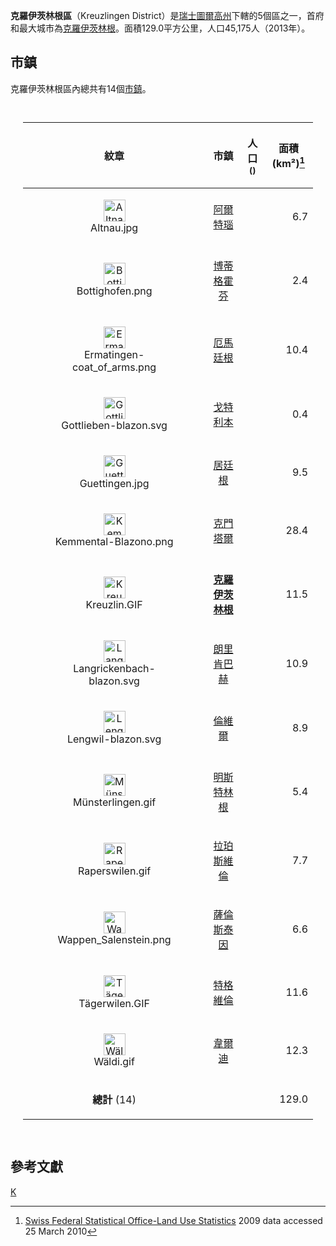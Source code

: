 {{Infobox settlement
 | official_name                  = 克羅伊茨林根區<br>Kreuzlingen District
 | native_name                    = Bezirk Kreuzlingen
 | settlement_type                = 瑞士行政區
 | image_map                      = Karte Bezirk Kreuzlingen 2011.png
 | subdivision_type               = [[世界政區索引|國家]]
 | subdivision_name               = {{CHE}}
 | subdivision_type2              = [[瑞士行政區劃|州]]
 | subdivision_name2              = {{Flag|Thurgau}}
 | subdivision_type3              = 首府
 | subdivision_name3              = [[克羅伊茨林根|克羅伊茨林根]]
 | area_total_km2                 = 129.0
 | area_footnotes                 = 
 | population_as_of               = {{Swiss populations Y|CH-TG}}
 | population_total               = {{Swiss populations NC|CH-TG| B2013}}
 | population_footnotes           = 
 | population_density_km2         = auto
 | timezone         	          = [[Central_European_Time|CET]]
 | utc_offset 	                  = +1
 | timezone_DST 	          = [[Central_European_Summer_Time|CEST]]
 | utc_offset_DST         	  = +2
 | blank_name_sec1                = 市鎮
 | blank_info_sec1                = 14個
}}

'''克羅伊茨林根區'''（Kreuzlingen District）是[[瑞士|瑞士]][[圖爾高州|圖爾高州]]下轄的5個區之一，首府和最大城市為[[克羅伊茨林根|克羅伊茨林根]]。面積129.0平方公里，人口45,175人（2013年）。

==市鎮==
克羅伊茨林根區內總共有14個[[瑞士的市鎮|市鎮]]。

<div style="padding:1em 20px 1em 20px; color:#000000;text-align:left;">
{| border="1" cellpadding="5" cellspacing="0"  style="border-collapse:collapse;"
!colspan="1" align=center bgcolor="#EFEFEF" | '''紋章'''
!colspan="1" align=center bgcolor="#EFEFEF"| '''市鎮'''
!colspan="1" align=center bgcolor="#EFEFEF" | '''人口'''<br /><small>({{Swiss populations date|CH-TG}}){{Swiss populations ref|CH-TG}}</small>
!colspan="1" align=center bgcolor="#EFEFEF" | '''面積(km²)'''<ref>[http://www.bfs.admin.ch/bfs/portal/de/index/themen/02/03/blank/data/gemeindedaten.html Swiss Federal Statistical Office-Land Use Statistics] {{Wayback|url=http://www.bfs.admin.ch/bfs/portal/de/index/themen/02/03/blank/data/gemeindedaten.html |date=20160706233530 }} 2009 data {{de icon}} accessed 25 March 2010</ref>
|-
| align="center" | [[File:Altnau.jpg|35px]] || [[阿爾特瑙_(圖爾高州)|阿爾特瑙]] || align="right" | {{Swiss populations|CH-TG|4641}} || align="right" | 6.7
|-
| align="center" | [[File:Bottighofen.png|35px]] || [[博蒂格霍芬|博蒂格霍芬]] || align="right" | {{Swiss populations|CH-TG|4643}} || align="right" | 2.4
|-
| align="center" | [[File:Ermatingen-coat_of_arms.png|35px]] || [[厄馬廷根|厄馬廷根]] || align="right" | {{Swiss populations|CH-TG|4646}} || align="right" | 10.4
|-
| align="center" | [[File:Gottlieben-blazon.svg|35px]] || [[戈特利本|戈特利本]] || align="right" | {{Swiss populations|CH-TG|4651}} || align="right" | 0.4
|-
| align="center" | [[File:Guettingen.jpg|35px]] || [[居廷根|居廷根]] || align="right" | {{Swiss populations|CH-TG|4656}} || align="right" | 9.5
|-
| align="center" | [[File:Kemmental-Blazono.png|35px]] || [[克門塔爾|克門塔爾]] || align="right" | {{Swiss populations|CH-TG|4666}} || align="right" | 28.4
|-
| align="center" | [[File:Kreuzlin.GIF|35px]] || '''[[克羅伊茨林根|克羅伊茨林根]]''' || align="right" | {{Swiss populations|CH-TG|4671}} || align="right" | 11.5
|-
| align="center" | [[File:Langrickenbach-blazon.svg|35px]] || [[朗里肯巴赫|朗里肯巴赫]] || align="right" | {{Swiss populations|CH-TG|4681}} || align="right" | 10.9
|-
| align="center" | [[File:Lengwil-blazon.svg|35px]] || [[倫維爾|倫維爾]] || align="right" | {{Swiss populations|CH-TG|4683}} || align="right" | 8.9
|-
| align="center" | [[File:Münsterlingen.gif|35px]] || [[明斯特林根|明斯特林根]] || align="right" | {{Swiss populations|CH-TG|4691}} || align="right" | 5.4
|-
| align="center" | [[File:Raperswilen.gif|35px]] || [[拉珀斯維倫|拉珀斯維倫]] || align="right" | {{Swiss populations|CH-TG|4846}} || align="right" | 7.7
|-
| align="center" | [[File:Wappen_Salenstein.png|35px]] || [[薩倫斯泰因|薩倫斯泰因]] || align="right" | {{Swiss populations|CH-TG|4851}} || align="right" | 6.6
|-
| align="center" | [[File:Tägerwilen.GIF|35px]] || [[特格維倫|特格維倫]] || align="right" | {{Swiss populations|CH-TG|4696}} || align="right" | 11.6
|-
| align="center" | [[File:Wäldi.gif|35px]] || [[韋爾迪|韋爾迪]] || align="right" | {{Swiss populations|CH-TG|4701}} || align="right" | 12.3
|- style="background-color:#EFEFEF;"
| align="center" | '''總計''' (14) || || align="right" | {{Swiss populations|CH-TG|B2013}} || align="right" | 129.0
|}
</div>

==參考文獻==
{{reflist}}

{{coord|47|38|N|9|10|E|source:kolossus-eowiki|display=title}}

{{DEFAULTSORT:Kreuzlingen (District)}}
[[Category:圖爾高|K]]